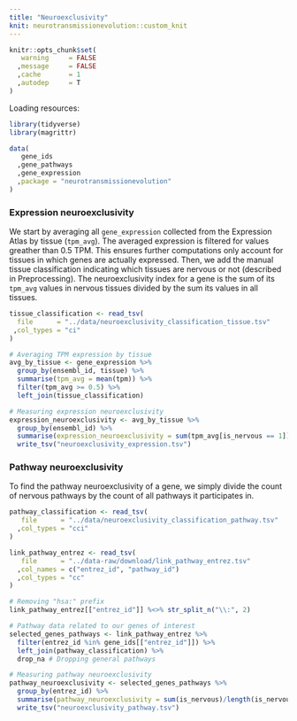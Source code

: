 ```yaml
---
title: "Neuroexclusivity"
knit: neurotransmissionevolution::custom_knit
---
```

```r
knitr::opts_chunk$set(
   warning     = FALSE
  ,message     = FALSE
  ,cache       = 1
  ,autodep     = T
)
```

Loading resources:
```r
library(tidyverse)
library(magrittr)

data(
   gene_ids
  ,gene_pathways
  ,gene_expression
  ,package = "neurotransmissionevolution"
)
```

### Expression neuroexclusivity
We start by averaging all `gene_expression` collected from the Expression Atlas by tissue (`tpm_avg`). The averaged expression is filtered for values greather than 0.5 TPM. This ensures further computations only account for tissues in which genes are actually expressed. Then, we add the manual tissue classification indicating which tissues are nervous or not (described in Preprocessing). The neuroexclusivity index for a gene is the sum of its `tpm_avg` values in nervous tissues divided by the sum its values in all tissues.
```r
tissue_classification <- read_tsv(
  file      = "../data/neuroexclusivity_classification_tissue.tsv"
 ,col_types = "ci"
)

# Averaging TPM expression by tissue
avg_by_tissue <- gene_expression %>%
  group_by(ensembl_id, tissue) %>%
  summarise(tpm_avg = mean(tpm)) %>%
  filter(tpm_avg >= 0.5) %>%
  left_join(tissue_classification)

# Measuring expression neuroexclusivity
expression_neuroexclusivity <- avg_by_tissue %>%
  group_by(ensembl_id) %>%
  summarise(expression_neuroexclusivity = sum(tpm_avg[is_nervous == 1])/sum(tpm_avg)) %>%
  write_tsv("neuroexclusivity_expression.tsv")
```

### Pathway neuroexclusivity
To find the pathway neuroexclusivity of a gene, we simply divide the count of nervous pathways by the count of all pathways it participates in.
```r
pathway_classification <- read_tsv(
   file      = "../data/neuroexclusivity_classification_pathway.tsv"
  ,col_types = "cci"
)

link_pathway_entrez <- read_tsv(
   file      = "../data-raw/download/link_pathway_entrez.tsv"
  ,col_names = c("entrez_id", "pathway_id")
  ,col_types = "cc"
)

# Removing "hsa:" prefix
link_pathway_entrez[["entrez_id"]] %<>% str_split_n("\\:", 2)

# Pathway data related to our genes of interest
selected_genes_pathways <- link_pathway_entrez %>%
  filter(entrez_id %in% gene_ids[["entrez_id"]]) %>%
  left_join(pathway_classification) %>%
  drop_na # Dropping general pathways

# Measuring pathway neuroexclusivity
pathway_neuroexclusivity <- selected_genes_pathways %>%
  group_by(entrez_id) %>%
  summarise(pathway_neuroexclusivity = sum(is_nervous)/length(is_nervous)) %>%
  write_tsv("neuroexclusivity_pathway.tsv")
```

